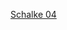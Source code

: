 {{football squad
|name         = 史浩克04球員名單
|teamname     = 沙尔克04足球俱乐部
|title        = -{zh-hans:沙尔克04;zh-hk:史浩克04;zh-tw:沙爾克04;}-
| bgcolor     = #0000DD
| textcolor   = White
| bordercolor = silver
|list=<div>
{{football squad2 player|no=1|name=[[拉爾夫·費爾曼 (足球運動員)|-{zh-hans:费尔曼; zh-hk:費爾文;zh-tw:費爾曼;}-]]}}
{{football squad2 player|no=2|name=[[湯瑪斯·歐維揚|-{zh-hans:奥维扬;zh-hant:奧維真;zh-tw:歐維揚;}-]]}}
<!--{{football squad2 player|no=3|name=[[漢薩·門迪|-{zh-hans:门迪;zh-hk:文迪;zh-tw:門迪;}-]]}}-->
{{football squad2 player|no=3|name=[[里奧·格雷姆|格雷姆]]}}
{{football squad2 player|no=4|name=[[維克托·帕爾森|帕爾森]]}}
{{football squad2 player|no=5|name=[[馬里烏斯·洛德|洛德]]}}
{{football squad2 player|no=6|name=[[湯姆·克勞斯|克勞斯]]}}
{{football squad2 player|no=8|name=[[丹尼·拉察|-{zh-hans:拉察;zh-hk:拿迪沙;zh-tw:拉察;}-]][[File:Captain sports.svg|10px|link=隊長 (足球)|alt=队长]]}}
{{football squad2 player|no=9|name=[[西蒙·特羅德|特羅德]]}}
{{football squad2 player|no=10|name=[[羅德里戈·薩拉薩爾|薩拉薩爾]]}}
{{football squad2 player|no=11|name=[[馬里烏斯·畢爾特|畢爾特]]}}
<!--{{football squad2 player|no=14|name=[[拉比·馬通多|-{zh-hans:马通多;zh-hk:馬通多;zh-tw:馬通多;}-]]}}-->
{{football squad2 player|no=13|name=[[亞歷山大·施沃洛|施沃洛]]}} 
{{football squad2 player|no=14|name=[[李東炅]]}} 
<!--{{football squad2 player|no=15|name=[[德利埃斯·沃特爾斯|沃特爾斯]]}}-->
<!--{{football squad2 player|no=16|name=[[納西姆·布亞拉巴|-{zh-hans:布亚拉巴;zh-hk:保積納;zh-tw:布亞拉巴;}-]]}}--> 
{{football squad2 player|no=17|name=[[弗洛里安·弗利克|弗利克]]}}  
{{football squad2 player|no=18|name=[[貝利迪·伊德利奇|伊德利奇]]}}
<!--{{football squad2 player|no=19|name=[[奧贊·卡巴克|卡巴克]]}}--> 
{{football squad2 player|no=20|name=[[弗洛朗·莫雷特|莫雷特]]}}
{{football squad2 player|no=21|name=[[馬文·皮林格|皮林格]]}}
{{football squad2 player|no=22|name=[[易卜拉希馬·西塞|西塞]]}}
{{football squad2 player|no=23|name=[[穆罕默德·艾丁|艾丁]]}}  	
{{football squad2 player|no=24|name=[[多米尼克·德雷克斯勒|-{zh-cn:德拉克斯勒; zh-hk:達斯拿; zh-tw:德拉克斯勒;}-]]}}
<!--{{football squad2 player|no=25|name=[[阿明·阿里特|-{zh:阿里特;zh-hans:哈里特;zh-hk:夏列特;zh-tw:哈里特;}-]]}}-->
<!--{{football squad2 player|no=27|name=[[萊因霍爾德·蘭夫特爾|蘭夫特爾]]}}-->
{{football squad2 player|no=28|name=[[賈斯汀·希克倫|希克倫]]}}
{{football squad2 player|no=29|name=[[托比亞斯·莫爾|莫爾]]}}
{{football squad2 player|no=33|name=[[馬力克·提奧|-{zh-hans:蒂奥;zh-hk:泰奧;zh-tw:提奧;}-]]}}
{{football squad2 player|no=34|name=[[麥可·蘭格|-{zh-hans:兰格;zh-hk:蘭加;zh-tw:蘭格;}-]]}}
{{football squad2 player|no=35|name=[[馬爾琴·卡明斯基|卡明斯基]]}}  	
<!--{{football squad2 player|no=37|name=[[莱萬特·梅爾詹|-{zh-hans:梅尔詹;zh-hk:麥肯;zh-tw:梅爾詹;}-]]}}--> 
{{football squad2 player|no=40|name=[[塞巴斯蒂安·波爾特|波爾特]]}}	 	
<!--{{football squad2 player|no=40|name=[[詹·博茲多安|-{zh-hans:博兹多安;zh-hk:保斯度簡;zh-tw:博茲多安;}-]]}}-->   
{{football squad2 player|no=41|name=[[亨寧·馬特西亞尼|馬特西亞尼]]}}		
{{football squad2 player|no=42|name=[[卡里姆·恰爾汗奧盧|卡尔汉诺格鲁]]}} 	
{{football squad manager|name=[[弗兰克·克拉默 (1972年生足球运动员)|-{zh-hans:克拉默;zh-hk:基拉馬;zh-hant:克拉默;}-]]}}
</div>}}<noinclude>
{{Squad maintenance|update source=https://schalke04.de/funktion/kader/}}
[[Category:德国足球俱乐部名单模板|Schalke 04]]
[[Category:沙尔克04足球俱乐部| ]]
</noinclude>